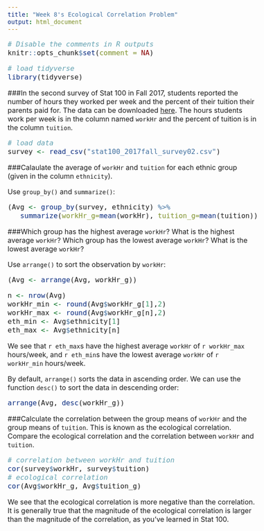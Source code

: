 ```yaml
---
title: "Week 8's Ecological Correlation Problem"
output: html_document
---
```

<!-- Make the font size bigger... easier for my eyes -->
<style type="text/css">

body, td {
   font-size: 16px;
}
code.r{
  font-size: 16px;
}
pre {
  font-size: 16px
}
.boxed {
  border: 1px solid black;
  padding: 5px;
} 
</style>

```r
# Disable the comments in R outputs
knitr::opts_chunk$set(comment = NA)
```

```r
# load tidyverse 
library(tidyverse)
```

###In the second survey of Stat 100 in Fall 2017, students reported the number of hours they worked per week and the percent of their tuition their parents paid for. The data can be downloaded <a href="http://courses.las.illinois.edu/stat/stat100/survey/archive/stat100_2017fall_survey02.csv" target="_blank">here</a>. The hours students work per week is in the column named `workHr` and the percent of tuition is in the column `tuition`.

```r
# load data
survey <- read_csv("stat100_2017fall_survey02.csv")
```

###Calaulate the average of `workHr` and `tuition` for each ethnic group (given in the column `ethnicity`).

Use `group_by()` and `summarize()`:
```r
(Avg <- group_by(survey, ethnicity) %>% 
   summarize(workHr_g=mean(workHr), tuition_g=mean(tuition)))
```

###Which group has the highest average `workHr`? What is the highest average `workHr`? Which group has the lowest average `workHr`? What is the lowest average `workHr`?

Use `arrange()` to sort the observation by `workHr`:
```r
(Avg <- arrange(Avg, workHr_g))
```
```r
n <- nrow(Avg)
workHr_min <- round(Avg$workHr_g[1],2)
workHr_max <- round(Avg$workHr_g[n],2)
eth_min <- Avg$ethnicity[1]
eth_max <- Avg$ethnicity[n]
```

We see that `r eth_max`s have the highest average `workHr` of `r workHr_max` hours/week, and `r eth_min`s have the lowest average `workHr` of `r workHr_min` hours/week.

By default, `arrange()` sorts the data in ascending order. We can use the function `desc()` to sort the data in descending order:
```r
arrange(Avg, desc(workHr_g))
```

###Calculate the correlation between the group means of `workHr` and the group means of `tuition`. This is known as the ecological correlation. Compare the ecological correlation and the correlation between `workHr` and `tuition`.

```r
# correlation between workHr and tuition
cor(survey$workHr, survey$tuition)
# ecological correlation
cor(Avg$workHr_g, Avg$tuition_g)
```
We see that the ecological correlation is more negative than the correlation. It is generally true that the magnitude of the ecological correlation is larger than the magnitude of the correlation, as you've learned in Stat 100.

<br /><br /><br />